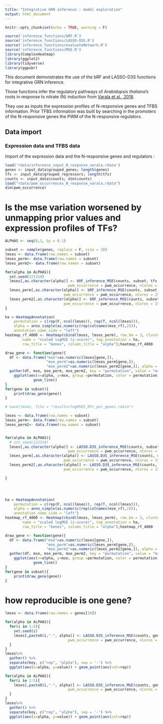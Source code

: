 ```yaml
---
title: "Integrative GRN inference : model exploration"
output: html_document
---
```



```r
knitr::opts_chunk$set(echo = TRUE, warning = F)

source('inference_functions/bRF.R')
source('inference_functions/LASSO-D3S.R')
source('inference_functions/evaluateNetwork.R')
source('inference_functions/MSE.R')
library(ComplexHeatmap)
library(ggplot2)
library(tidyverse)
library(ggpubr)
```

This document demonstrates the use of the bRF and LASSO-D3S functions for integrative GRN inference.

Those functions infer the regulatory pathways of *Arabidopsis thaliana*'s roots in response to nitrate (N) induction from [Varala et al., 2018](https://www.ncbi.nlm.nih.gov/geo/query/acc.cgi?acc=GSE97500).

They use as inputs the expression profiles of N-responsive genes and TFBS information. 
Prior TFBS information was built by searching in the promoters of the N-responsive genes the PWM of the N-responsive regulators. 

## Data import

### Expression data and TFBS data

Import of the expression data and the N-responsive genes and regulators :

```r
load('rdata/inference_input_N_response_varala.rdata')
genes <- input_data$grouped_genes; length(genes)
tfs <- input_data$grouped_regressors; length(tfs)
counts <- input_data$counts; dim(counts)
load("rdata/pwm_occurrences_N_response_varala.rdata")
dim(pwm_occurrence)
```



# Is the mse variation worsened by unmapping prior values and expression profiles of TFs?

```r
ALPHAS <- seq(0,1, by = 0.1)

subset <- sample(genes, replace = F, size = 20)
lmses <- data.frame(row.names = subset)
lmses_perm<- data.frame(row.names = subset)
lmses_perm2<- data.frame(row.names = subset)

for(alpha in ALPHAS){
  set.seed(121314)
  lmses[,as.character(alpha)] <- bRF_inference_MSE(counts, subset, tfs, alpha = alpha, nTrees = 4000,
                             pwm_occurrence = pwm_occurrence, nCores = 15)
  lmses_perm[,as.character(alpha)] <- bRF_inference_MSE(counts, subset, tfs, alpha = alpha, nTrees = 4000,
                           pwm_occurrence = pwm_occurrence, nCores = 15, tf_expression_permutation = T)
  lmses_perm2[,as.character(alpha)] <- bRF_inference_MSE(counts, subset, tfs, alpha = alpha, nTrees = 4000,
                           pwm_occurrence = pwm_occurrence, nCores = 15, tf_expression_permutation = T)
}

ha = HeatmapAnnotation(
    permutation = c(rep(F, ncol(lmses)), rep(T, ncol(lmses))),
    alpha = anno_simple(as.numeric(rep(colnames(mse_rf),2))),
    annotation_name_side = "left")
heatmap_rf_4000 <- Heatmap(cbind(lmses, lmses_perm), row_km = 3, cluster_columns = F, show_row_names = F, 
        name = "scaled logMSE (z-score)", top_annotation = ha,
        row_title = "Genes", column_title = "alpha");heatmap_rf_4000

draw_gene <- function(gene){
  df <- data.frame("mse"=as.numeric(lmses[gene,]), 
                   "mse_perm"=as.numeric(lmses_perm[gene,]),
                   "mse_perm2"=as.numeric(lmses_perm2[gene,]), alpha = ALPHAS)
  gather(df, mse, mse_perm, mse_perm2, key = "permutation", value = "mse") %>%
    ggplot(aes(x=alpha, y=mse, group =permutation, color = permutation))+
             geom_line()
}
for(gene in subset){
    print(draw_gene(gene))
}

# save(lmses, file = "results/logMSES_RFs_per_genes.rdata")
```

```r
lmses <- data.frame(row.names = subset)
lmses_perm<- data.frame(row.names = subset)
lmses_perm2<- data.frame(row.names = subset)


for(alpha in ALPHAS){
  # set.seed(121314)
  lmses[,as.character(alpha)] <- LASSO.D3S_inference_MSE(counts, subset, tfs, alpha = alpha, N=50,
                             pwm_occurrence = pwm_occurrence, nCores = 15)
  lmses_perm[,as.character(alpha)] <- LASSO.D3S_inference_MSE(counts, subset, tfs, alpha = alpha, N=50,
                           pwm_occurrence = pwm_occurrence, nCores = 15, tf_expression_permutation = T)
  lmses_perm2[,as.character(alpha)] <- LASSO.D3S_inference_MSE(counts, subset, tfs, alpha = alpha, N=50,
                           pwm_occurrence = pwm_occurrence, nCores = 15, tf_expression_permutation = T)

}




ha = HeatmapAnnotation(
    permutation = c(rep(F, ncol(lmses)), rep(T, ncol(lmses))),
    alpha = anno_simple(as.numeric(rep(colnames(mse_rf),2))),
    annotation_name_side = "left")
heatmap_rf_4000 <- Heatmap(cbind(lmses, lmses_perm), row_km = 3, cluster_columns = F, show_row_names = F, 
        name = "scaled logMSE (z-score)", top_annotation = ha,
        row_title = "Genes", column_title = "alpha");heatmap_rf_4000

draw_gene <- function(gene){
  df <- data.frame("mse"=as.numeric(lmses[gene,]), 
                   "mse_perm"=as.numeric(lmses_perm[gene,]),
                   "mse_perm2"=as.numeric(lmses_perm2[gene,]), alpha = ALPHAS)
  gather(df, mse, mse_perm, mse_perm2, key = "permutation", value = "mse") %>%
    ggplot(aes(x=alpha, y=mse, group =permutation, color = permutation))+
             geom_line()
}
for(gene in subset){
    print(draw_gene(gene))
}
```

# how reproducible is one gene?

```r
lmses <- data.frame(row.names = genes[10])

for(alpha in ALPHAS){
  for(i in 1:5){
    set.seed(i)
    lmses[,paste0(i,"-", alpha)] <- LASSO.D3S_inference_MSE(counts, genes[20], tfs, alpha = alpha, N=50,
                             pwm_occurrence = pwm_occurrence, nCores = 15)
  }
}
lmses%>%
  gather() %>%
  separate(key, c("rep", "alpha"), sep = '-') %>%
  ggplot(aes(x=alpha, y=value)) + geom_point(aes(col=rep))

for(alpha in ALPHAS){
  for(i in 1:5){
    lmses[,paste0(i,"-", alpha)] <- LASSO.D3S_inference_MSE(counts, genes[210], tfs, alpha = alpha, N=50,
                             pwm_occurrence = pwm_occurrence, nCores = 15)
  }
}
lmses%>%
  gather() %>%
  separate(key, c("rep", "alpha"), sep = '-') %>%
  ggplot(aes(x=alpha, y=value)) + geom_point(aes(col=rep))
```


